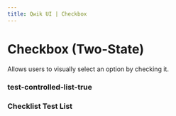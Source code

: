 ```yaml
---
title: Qwik UI | Checkbox
---
```


# Checkbox (Two-State)

Allows users to visually select an option by checking it.

### test-controlled-list-true

<Showcase name="test-controlled-list-true" />

### Checklist Test List
